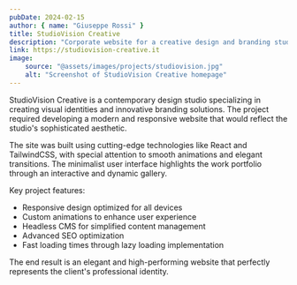 ```yaml
---
pubDate: 2024-02-15
author: { name: "Giuseppe Rossi" }
title: StudioVision Creative
description: "Corporate website for a creative design and branding studio"
link: https://studiovision-creative.it
image:
    source: "@assets/images/projects/studiovision.jpg"
    alt: "Screenshot of StudioVision Creative homepage"
---
```


StudioVision Creative is a contemporary design studio specializing in creating visual identities and innovative branding solutions. The project required developing a modern and responsive website that would reflect the studio's sophisticated aesthetic.

The site was built using cutting-edge technologies like React and TailwindCSS, with special attention to smooth animations and elegant transitions. The minimalist user interface highlights the work portfolio through an interactive and dynamic gallery.

Key project features:
- Responsive design optimized for all devices
- Custom animations to enhance user experience
- Headless CMS for simplified content management
- Advanced SEO optimization
- Fast loading times through lazy loading implementation

The end result is an elegant and high-performing website that perfectly represents the client's professional identity.
